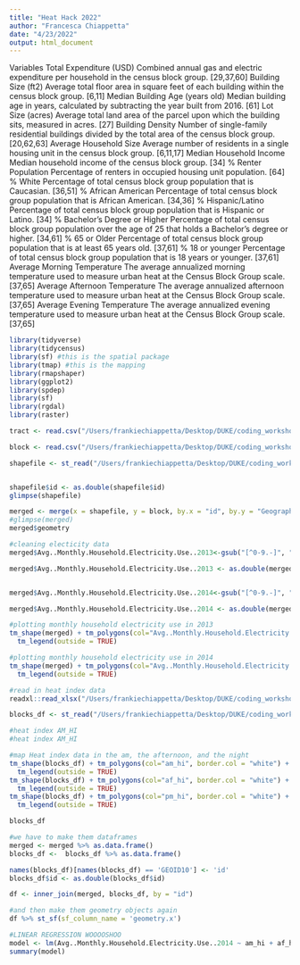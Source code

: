 ```yaml
---
title: "Heat Hack 2022"
author: "Francesca Chiappetta"
date: "4/23/2022"
output: html_document
---
```



Variables 
Total Expenditure (USD)	Combined annual gas and electric expenditure per household in the census block group.	[29,37,60]
Building Size (ft2)	Average total floor area in square feet of each building within the census block group.	[6,11]
Median Building Age (years old)	Median building age in years, calculated by subtracting the year built from 2016.	[61]
Lot Size (acres)	Average total land area of the parcel upon which the building sits, measured in acres.	[27]
Building Density	Number of single-family residential buildings divided by the total area of the census block group.	[20,62,63]
Average Household Size	Average number of residents in a single housing unit in the census block group.	[6,11,17]
Median Household Income	Median household income of the census block group.	[34]
% Renter Population	Percentage of renters in occupied housing unit population.	[64]
% White	Percentage of total census block group population that is Caucasian.	[36,51]
% African American	Percentage of total census block group population that is African American.	[34,36]
% Hispanic/Latino	Percentage of total census block group population that is Hispanic or Latino.	[34]
% Bachelor's Degree or Higher	Percentage of total census block group population over the age of 25 that holds a Bachelor's degree or higher.	[34,61]
% 65 or Older	Percentage of total census block group population that is at least 65 years old.	[37,61]
% 18 or younger	Percentage of total census block group population that is 18 years or younger.	[37,61]
Average Morning Temperature	The average annualized morning temperature used to measure urban heat at the Census Block Group scale.	[37,65]
Average Afternoon Temperature	The average annualized afternoon temperature used to measure urban heat at the Census Block Group scale.	[37,65]
Average Evening Temperature	The average annualized evening temperature used to measure urban heat at the Census Block Group scale.	[37,65]


```r
library(tidyverse)
library(tidycensus)
library(sf) #this is the spatial package
library(tmap) #this is the mapping
library(rmapshaper)
library(ggplot2)
library(spdep)
library(sf)
library(rgdal)
library(raster)
```

```r

tract <- read.csv("/Users/frankiechiappetta/Desktop/DUKE/coding_workshops/downloaded_data/download/DurhamNeighborhoodCompass-tract.csv")

block <- read.csv("/Users/frankiechiappetta/Desktop/DUKE/coding_workshops/downloaded_data/download/DurhamNeighborhoodCompass-blockgroup.csv")


```

```r
shapefile <- st_read("/Users/frankiechiappetta/Desktop/DUKE/coding_workshops/downloaded_data/download/geography/blockgroups/durham_blockgroups.shp")


shapefile$id <- as.double(shapefile$id)
glimpse(shapefile)
```


```r
merged <- merge(x = shapefile, y = block, by.x = "id", by.y = "Geography.Id")  
#glimpse(merged)
merged$geometry


```
```r

#cleaning electicity data
merged$Avg..Monthly.Household.Electricity.Use..2013<-gsub("[^0-9.-]", "", merged$Avg..Monthly.Household.Electricity.Use..2013)

merged$Avg..Monthly.Household.Electricity.Use..2013 <- as.double(merged$Avg..Monthly.Household.Electricity.Use..2013)


merged$Avg..Monthly.Household.Electricity.Use..2014<-gsub("[^0-9.-]", "", merged$Avg..Monthly.Household.Electricity.Use..2014)

merged$Avg..Monthly.Household.Electricity.Use..2014 <- as.double(merged$Avg..Monthly.Household.Electricity.Use..2014)

```


```r

#plotting monthly household electricity use in 2013
tm_shape(merged) + tm_polygons(col="Avg..Monthly.Household.Electricity.Use..2013", border.col = "white") + 
  tm_legend(outside = TRUE)

#plotting monthly household electricity use in 2014
tm_shape(merged) + tm_polygons(col="Avg..Monthly.Household.Electricity.Use..2014", border.col = "white") + 
  tm_legend(outside = TRUE) 

```
```r

#read in heat index data
readxl::read_xlsx("/Users/frankiechiappetta/Desktop/DUKE/coding_workshops/heat-hack-2022/Data/Aggregated by Block Groups/RD_Aggregated_BG_LC_Data_0331.xlsx", sheet = 2)

blocks_df <- st_read("/Users/frankiechiappetta/Desktop/DUKE/coding_workshops/heat-hack-2022/Data/Aggregated by Block Groups/Spatial_Data_BG/RD_BG_LC_0404.shx")

#heat index AM_HI 
#heat index AM_HI 
```

```r

#map Heat index data in the am, the afternoon, and the night
tm_shape(blocks_df) + tm_polygons(col="am_hi", border.col = "white") + 
  tm_legend(outside = TRUE) 
tm_shape(blocks_df) + tm_polygons(col="af_hi", border.col = "white") + 
  tm_legend(outside = TRUE) 
tm_shape(blocks_df) + tm_polygons(col="pm_hi", border.col = "white") + 
  tm_legend(outside = TRUE) 


```


```r
blocks_df

#we have to make them dataframes
merged <- merged %>% as.data.frame()
blocks_df <-  blocks_df %>% as.data.frame()

names(blocks_df)[names(blocks_df) == 'GEOID10'] <- 'id'
blocks_df$id <- as.double(blocks_df$id)

df <- inner_join(merged, blocks_df, by = "id")

#and then make them geometry objects again
df %>% st_sf(sf_column_name = 'geometry.x')
```



```r

#LINEAR REGRESSION WOOOOSHOO
model <- lm(Avg..Monthly.Household.Electricity.Use..2014 ~ am_hi + af_hi + pm_hi + Asian.Population..2015, data = df)
summary(model)
```



